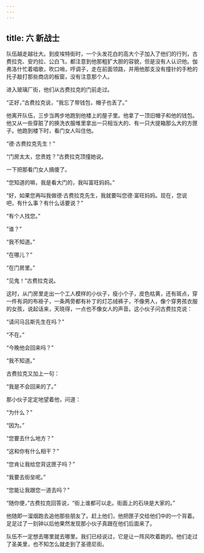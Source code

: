 ```yaml
---
---
---
```

title: 六 新战士
---




队伍越走越壮大。到皮埃特街时，一个头发花白的高大个子加入了他们的行列，古费拉克、安灼拉、公白飞，都注意到他那粗犷大胆的容貌，但是没有人认识他。伽弗洛什忙着唱歌，吹口哨，哼调子，走在前面领路，并用他那支没有撞针的手枪的托子敲打那些商店的板窗，没有注意那个人。

进入玻璃厂街，他们从古费拉克的门前走过。

“正好，”古费拉克说，“我忘了带钱包，帽子也丢了。”

他离开队伍，三步当两步地跑到他楼上的屋子里。他拿了一顶旧帽子和他的钱包。他又从一些穿脏了的换洗衣服堆里拿出一只相当大的、有一只大提箱那么大的方匣子。他跑到楼下时，看门女人叫住他。

“德·古费拉克先生！”

“门房太太，您贵姓？”古费拉克顶撞她说。

一下把那看门女人搞傻了。

“您知道的嘛，我是看大门的，我叫富旺妈妈。”

“好，如果您再叫我做德·古费拉克先生，我就要叫您德·富旺妈妈。现在，您说吧，有什么事？有什么话要说？”

“有个人找您。”

“谁？”

“我不知道。”

“在哪儿？”

“在门房里。”

“见鬼！”古费拉克说。

这时，从门房里走出一个工人模样的小伙子，瘦小个子，皮色枯黄，还有斑点，穿一件有洞的布褂子，一条两旁都有补丁的灯芯绒裤子，不像男人，像个穿男孩衣服的女孩，说起话来，天晓得，一点也不像女人的声音。这小伙子问古费拉克说：

“请问马吕斯先生在吗？”

“不在。”

“今晚他会回来吗？”

“我不知道。”

古费拉克又加上一句：

“我是不会回来的了。”

那小伙子定定地望着他，问道：

“为什么？”

“因为。”

“您要去什么地方？”

“这和你有什么相干？”

“您肯让我给您背这匣子吗？”

“我要去街垒呢。”

“您能让我跟您一道去吗？”

“随你便，”古费拉克回答说，“街上谁都可以走。街面上的石块是大家的。”

他随即一溜烟跑去追他那些朋友了。赶上他们，他把匣子交给他们中的一个背着。足足过了一刻钟以后他果然发现那小伙子真跟在他们后面来了。

队伍不一定想去哪里就去哪里。我们已经说过，它是让一阵风吹着跑的。他们走过了圣美里，也不知怎么就走到了圣德尼街。